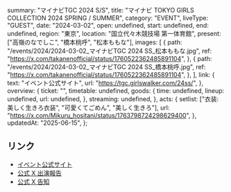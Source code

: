   summary: "マイナビTGC 2024 S/S",
  title: "マイナビ TOKYO GIRLS COLLECTION 2024 SPRING / SUMMER",
  category: "EVENT",
  liveType: "GUEST",
  date: "2024-03-02",
  open: undefined,
  start: undefined,
  end: undefined,
  region: "東京",
  location: "国立代々木競技場 第一体育館",
  present: ["高嶺のなでしこ", "橋本桃呼", "松本ももな"],
  images: [
    {
      path: "/events/2024/2024-03-02_マイナビTGC 2024 SS_松本ももな.jpg",
      ref: "https://x.com/takanenofficial/status/1760522362485891104",
    },
    {
      path: "/events/2024/2024-03-02_マイナビTGC 2024 SS_橋本桃呼.jpg",
      ref: "https://x.com/takanenofficial/status/1760522362485891104",
    },
  ],
  link: {
    text: "イベント公式サイト",
    url: "https://tgc.girlswalker.com/24ss/",
  },
  overview: {
    ticket: "",
    timetable: undefined,
    goods: {
      time: undefined,
      lineup: undefined,
      url: undefined,
    },
    streaming: undefined,
  },
  acts: {
    setlist: ["衣装: 美しく生きろ衣装", "可愛くてごめん", "美しく生きろ"],
    url: "https://x.com/Mikuru_hositani/status/1763798724298629400",
  },
  updatedAt: "2025-06-15",
};

## リンク

- [イベント公式サイト](https://tgc.girlswalker.com/24ss/)
- [公式 X 出演報告](https://x.com/takanenofficial/status/1763793066224406604)
- [公式 X 告知](https://x.com/takanenofficial/status/1760522362485891104)

